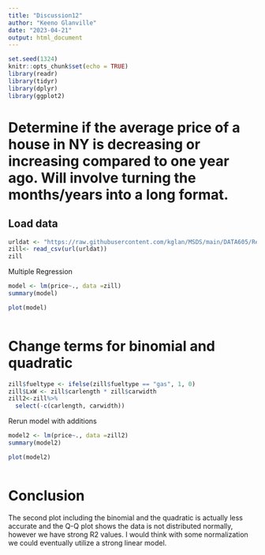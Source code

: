 ---
title: "Discussion12"
author: "Keeno Glanville"
date: "2023-04-21"
output: html_document
---

```{r setup, include=FALSE}
set.seed(1324)
knitr::opts_chunk$set(echo = TRUE)
library(readr)
library(tidyr)
library(dplyr)
library(ggplot2)
```

# Determine if the average price of a house in NY is decreasing or increasing compared to one year ago.  Will involve turning the months/years into a long format.

## Load data
```{r}
urldat <- "https://raw.githubusercontent.com/kglan/MSDS/main/DATA605/Regression%20Analysis/CarPrice_Assignment.csv"
zill<- read_csv(url(urldat))
zill
```


Multiple Regression



```{r}
model <- lm(price~., data =zill)
summary(model)


```






```{r}
plot(model)



```

# Change terms for binomial and quadratic

```{r cars}

zill$fueltype <- ifelse(zill$fueltype == "gas", 1, 0)
zill$LxW <- zill$carlength * zill$carwidth
zill2<-zill%>%
  select(-c(carlength, carwidth))

```

Rerun model with additions

```{r}

model2 <- lm(price~., data =zill2)
summary(model2)


```



```{r}
plot(model2)



```




# Conclusion 
The second plot including the binomial and the quadratic is actually less accurate and the Q-Q plot shows the data is not distributed normally, however we have strong 
R2 values. I would think with some normalization we could eventually utilize a strong linear model.













